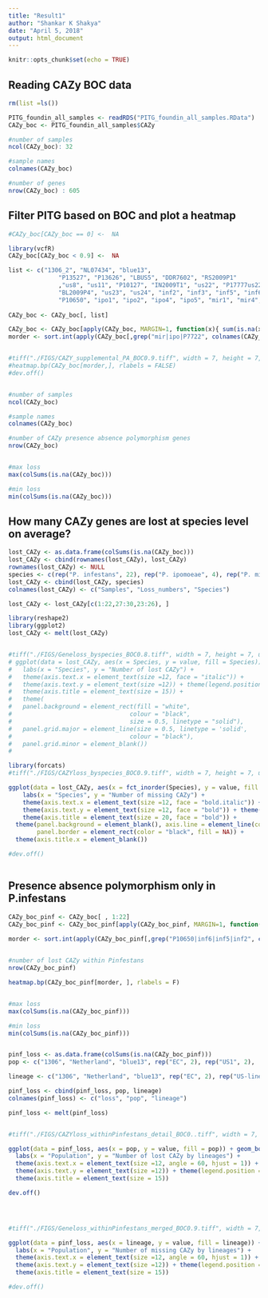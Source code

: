 ```yaml
---
title: "Result1"
author: "Shankar K Shakya"
date: "April 5, 2018"
output: html_document
---
```


```r
knitr::opts_chunk$set(echo = TRUE)
```

## Reading CAZy BOC data

```r

rm(list =ls())

PITG_foundin_all_samples <- readRDS("PITG_foundin_all_samples.RData")
CAZy_boc <- PITG_foundin_all_samples$CAZy

#number of samples
ncol(CAZy_boc): 32

#sample names
colnames(CAZy_boc)

#number of genes
nrow(CAZy_boc) : 605

```


## Filter PITG based on BOC and plot a heatmap



```r
#CAZy_boc[CAZy_boc == 0] <-  NA

library(vcfR)
CAZy_boc[CAZy_boc < 0.9] <-  NA

list <- c("1306_2", "NL07434", "blue13", 
              "P13527", "P13626", "LBUS5", "DDR7602", "RS2009P1"
              ,"us8", "us11", "P10127", "IN2009T1", "us22", "P17777us22", 
              "BL2009P4", "us23", "us24", "inf2", "inf3", "inf5", "inf6", 
              "P10650", "ipo1", "ipo2", "ipo4", "ipo5", "mir1", "mir4", "mir5", "P7722")
    
CAZy_boc <- CAZy_boc[, list]

CAZy_boc <- CAZy_boc[apply(CAZy_boc, MARGIN=1, function(x){ sum(is.na(x)) > 0 }),]
morder <- sort.int(apply(CAZy_boc[,grep("mir|ipo|P7722", colnames(CAZy_boc), invert = FALSE)], MARGIN=1, function(x){sum(is.na(x))}), index.return = TRUE)$ix


#tiff("./FIGS/CAZY_supplemental_PA_BOC0.9.tiff", width = 7, height = 7, units = "in", res = 600)
#heatmap.bp(CAZy_boc[morder,], rlabels = FALSE)
#dev.off()


#number of samples
ncol(CAZy_boc)

#sample names
colnames(CAZy_boc)

#number of CAZy presence absence polymorphism genes
nrow(CAZy_boc)


#max loss
max(colSums(is.na(CAZy_boc)))

#min loss
min(colSums(is.na(CAZy_boc)))

```


## How many CAZy genes are lost at species level on average?


```r

lost_CAZy <- as.data.frame(colSums(is.na(CAZy_boc)))
lost_CAZy <- cbind(rownames(lost_CAZy), lost_CAZy)
rownames(lost_CAZy) <- NULL
species <- c(rep("P. infestans", 22), rep("P. ipomoeae", 4), rep("P. mirabilis", 4))
lost_CAZy <- cbind(lost_CAZy, species)
colnames(lost_CAZy) <- c("Samples", "Loss_numbers", "Species")

lost_CAZy <- lost_CAZy[c(1:22,27:30,23:26), ]

library(reshape2)
library(ggplot2)
lost_CAZy <- melt(lost_CAZy)


#tiff("./FIGS/Geneloss_byspecies_BOC0.8.tiff", width = 7, height = 7, units = "in", res = 600)
# ggplot(data = lost_CAZy, aes(x = Species, y = value, fill = Species)) + geom_boxplot() +
#   labs(x = "Species", y = "Number of lost CAZy") +
#   theme(axis.text.x = element_text(size =12, face = "italic")) +
#   theme(axis.text.y = element_text(size =12)) + theme(legend.position = "none") +
#   theme(axis.title = element_text(size = 15)) +
#   theme(
#   panel.background = element_rect(fill = "white",
#                                 colour = "black",
#                                 size = 0.5, linetype = "solid"),
#   panel.grid.major = element_line(size = 0.5, linetype = 'solid',
#                                 colour = "black"), 
#   panel.grid.minor = element_blank())
#   

library(forcats)
#tiff("./FIGS/CAZYloss_byspecies_BOC0.9.tiff", width = 7, height = 7, units = "in", res = 600)

ggplot(data = lost_CAZy, aes(x = fct_inorder(Species), y = value, fill = Species)) + geom_boxplot() +
    labs(x = "Species", y = "Number of missing CAZy") +
    theme(axis.text.x = element_text(size =12, face = "bold.italic")) +
    theme(axis.text.y = element_text(size =12, face = "bold")) + theme(legend.position = "none") +
    theme(axis.title = element_text(size = 20, face = "bold")) + 
  theme(panel.background = element_blank(), axis.line = element_line(colour = "black"),
        panel.border = element_rect(color = "black", fill = NA)) +
  theme(axis.title.x = element_blank())

#dev.off()



```



## Presence absence polymorphism only in P.infestans

```r

CAZy_boc_pinf <- CAZy_boc[ , 1:22]
CAZy_boc_pinf <- CAZy_boc_pinf[apply(CAZy_boc_pinf, MARGIN=1, function(x){ sum(is.na(x)) > 0 }),]

morder <- sort.int(apply(CAZy_boc_pinf[,grep("P10650|inf6|inf5|inf2", colnames(CAZy_boc_pinf), invert = FALSE)], MARGIN=1, function(x){sum(is.na(x))}), index.return = TRUE)$ix
  

#number of lost CAZy within Pinfestans
nrow(CAZy_boc_pinf)

heatmap.bp(CAZy_boc_pinf[morder, ], rlabels = F)


#max loss
max(colSums(is.na(CAZy_boc_pinf)))

#min loss
min(colSums(is.na(CAZy_boc_pinf)))


pinf_loss <- as.data.frame(colSums(is.na(CAZy_boc_pinf)))
pop <- c("1306", "Netherland", "blue13", rep("EC", 2), rep("US1", 2),  rep("US-8", 2), "US-11", "US-18", rep("US-22", 3), rep("US-23", 2), "US-24", rep("Mexico", 5))

lineage <- c("1306", "Netherland", "blue13", rep("EC", 2), rep("US-lineages", 12), rep("Mexico", 5))

pinf_loss <- cbind(pinf_loss, pop, lineage)
colnames(pinf_loss) <- c("loss", "pop", "lineage")

pinf_loss <- melt(pinf_loss)


#tiff("./FIGS/CAZYloss_withinPinfestans_detail_BOC0..tiff", width = 7, height = 7, units = "in", res = 600)

ggplot(data = pinf_loss, aes(x = pop, y = value, fill = pop)) + geom_boxplot() +
  labs(x = "Population", y = "Number of lost CAZy by lineages") +
  theme(axis.text.x = element_text(size =12, angle = 60, hjust = 1)) +
  theme(axis.text.y = element_text(size =12)) + theme(legend.position = "none") +
  theme(axis.title = element_text(size = 15))

dev.off()




#tiff("./FIGS/Geneloss_withinPinfestans_merged_BOC0.9.tiff", width = 7, height = 7, units = "in", res = 600)

ggplot(data = pinf_loss, aes(x = lineage, y = value, fill = lineage)) + geom_boxplot() +
  labs(x = "Population", y = "Number of missing CAZy by lineages") +
  theme(axis.text.x = element_text(size =12, angle = 60, hjust = 1)) +
  theme(axis.text.y = element_text(size =12)) + theme(legend.position = "none") +
  theme(axis.title = element_text(size = 15))

#dev.off()

```







